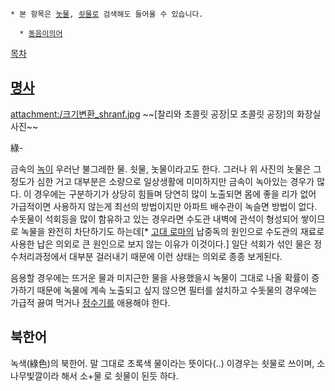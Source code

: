  * 본 항목은 [[놋물]], [[쇳물]]로 검색해도 들어올 수 있습니다.

   * [[동음이의어]]

[[목차]]

== [[명사]] ==
attachment:/크기변환_shranf.jpg
~~[찰리와 초콜릿 공장|모 초콜릿 공장]의 화장실 사진~~

綠-

금속의 [[녹]]이 우러난 불그레한 물. 쇳물, 놋물이라고도 한다. 그러나 위 사진의 놋물은 그 정도가 심한 거고 대부분은 소량으로 일상생활에 미미하지만 금속이 녹아있는 경우가 많다. 이 경우에는 구분하기가 상당히 힘들며 당연히 많이 노출되면 몸에 좋을 리가 없어 가급적이면 사용하지 않는게 최선의 방법이지만 아파트 배수관이 녹슬면 방법이 없다. 수돗물이 석회등을 많이 함유하고 있는 경우라면 수도관 내벽에 관석이 형성되어 쌓이므로 녹물을 완전히 차단하기도 하는데[* [[고대 로마]]의 납중독의 원인으로 수도관의 재료로 사용한 납은 의외로 큰 원인으로 보지 않는 이유가 이것이다.] 일단 석회가 섞인 물은 정수처리과정에서 대부분 걸러내기 때문에 이런 상태는 의외로 종종 보게된다.

음용할 경우에는 뜨거운 물과 미지근한 물을 사용했을시 녹물이 그대로 나올 확률이 증가하기 때문에 녹물에 계속 노출되고 싶지 않으면 필터를 설치하고 수돗물의 경우에는 가급적 끓여 먹거나 [[정수기]]를 애용해야 한다.

== 북한어 ==
녹색(綠色)의 북한어. 말 그대로 초록색 물이라는 뜻이다(..) 이경우는 쇳물로 쓰이며, 소나무빛깔이라 해서 소+물 로 쇳물이 된듯 하다.
